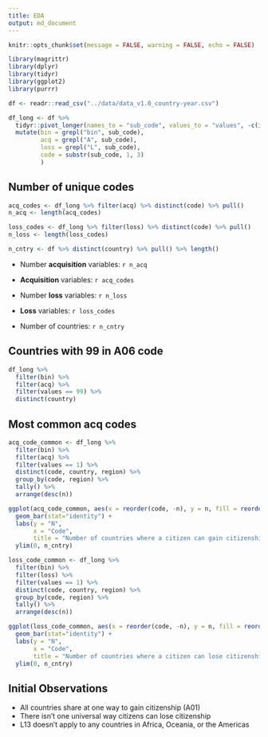 ```yaml
---
title: EDA
output: md_document
---
```


```r
knitr::opts_chunk$set(message = FALSE, warning = FALSE, echo = FALSE)
```

```r
library(magrittr)
library(dplyr)
library(tidyr)
library(ggplot2)
library(purrr)

df <- readr::read_csv("../data/data_v1.0_country-year.csv")

df_long <- df %>%
  tidyr::pivot_longer(names_to = "sub_code", values_to = "values", -c(iso3, country, year, region)) %>% 
  mutate(bin = grepl("bin", sub_code),
         acq = grepl("A", sub_code),
         loss = grepl("L", sub_code),
         code = substr(sub_code, 1, 3)
         )
```

## Number of unique codes

```r
acq_codes <- df_long %>% filter(acq) %>% distinct(code) %>% pull()
n_acq <- length(acq_codes)

loss_codes <- df_long %>% filter(loss) %>% distinct(code) %>% pull()
n_loss <- length(loss_codes)

n_cntry <- df %>% distinct(country) %>% pull() %>% length()
```

* Number **acquisition** variables: `r n_acq`
* **Acquisition** variables: `r acq_codes`

* Number **loss** variables: `r n_loss`
* **Loss** variables: `r loss_codes`

* Number of countries: `r n_cntry`

## Countries with 99 in A06 code

```r
df_long %>%
  filter(bin) %>%
  filter(acq) %>%
  filter(values == 99) %>% 
  distinct(country)
```

## Most common acq codes

```r
acq_code_common <- df_long %>%
  filter(bin) %>%
  filter(acq) %>%
  filter(values == 1) %>%
  distinct(code, country, region) %>% 
  group_by(code, region) %>% 
  tally() %>% 
  arrange(desc(n))

ggplot(acq_code_common, aes(x = reorder(code, -n), y = n, fill = reorder(region, n))) +
  geom_bar(stat="identity") +
  labs(y = "N",
       x = "Code",
       title = "Number of countries where a citizen can gain citizenship by code") +
  ylim(0, n_cntry)
```

```r
loss_code_common <- df_long %>%
  filter(bin) %>%
  filter(loss) %>%
  filter(values == 1) %>%
  distinct(code, country, region) %>% 
  group_by(code, region) %>% 
  tally() %>% 
  arrange(desc(n))

ggplot(loss_code_common, aes(x = reorder(code, -n), y = n, fill = reorder(region, n))) +
  geom_bar(stat="identity") +
  labs(y = "N",
       x = "Code",
       title = "Number of countries where a citizen can lose citizenship by code") +
  ylim(0, n_cntry)
```

## Initial Observations

* All countries share at one way to gain citizenship (A01)
* There isn't one universal way citizens can lose citizenship
* L13 doesn't apply to any countries in Africa, Oceania, or the Americas
